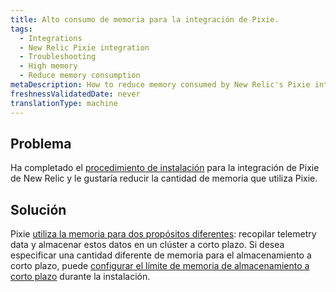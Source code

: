 ```yaml
---
title: Alto consumo de memoria para la integración de Pixie.
tags:
  - Integrations
  - New Relic Pixie integration
  - Troubleshooting
  - High memory
  - Reduce memory consumption
metaDescription: How to reduce memory consumed by New Relic's Pixie integration.
freshnessValidatedDate: never
translationType: machine
---
```


## Problema

Ha completado el [procedimiento de instalación](/docs/kubernetes-pixie/auto-telemetry-pixie/install-auto-telemetry-pixie) para la integración de Pixie de New Relic y le gustaría reducir la cantidad de memoria que utiliza Pixie.

## Solución

Pixie [utiliza la memoria para dos propósitos diferentes](/docs/kubernetes-pixie/auto-telemetry-pixie/advanced-configuration/manage-pixie-memory#memory-usage): recopilar telemetry data y almacenar estos datos en un clúster a corto plazo. Si desea especificar una cantidad diferente de memoria para el almacenamiento a corto plazo, puede [configurar el límite de memoria de almacenamiento a corto plazo](/docs/kubernetes-pixie/auto-telemetry-pixie/advanced-configuration/manage-pixie-memory#reduce-data-storage) durante la instalación.
